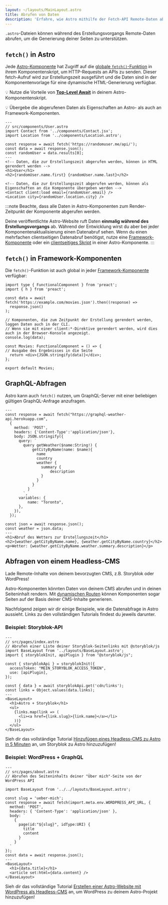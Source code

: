 ```yaml
---
layout: ~/layouts/MainLayout.astro
title: Abrufen von Daten
description: 'Erfahre, wie Astro mithilfe der Fetch-API Remote-Daten abrufen kann.'
---
```


`.astro`-Dateien können während des Erstellungsvorgangs Remote-Daten abrufen, um die Generierung deiner Seiten zu unterstützen.

## `fetch()` in Astro

Jede [Astro-Komponente](/de/core-concepts/astro-components/) hat Zugriff auf die [globale `fetch()`-Funktion](https://developer.mozilla.org/en-US/docs/Web/API/fetch) in ihrem Komponentenskript, um HTTP-Requests an APIs zu senden. Dieser fetch-Aufruf wird zur Erstellungszeit ausgeführt und die Daten sind in der Komponentenvorlage für eine dynamische HTML-Generierung verfügbar.

💡 Nutze die Vorteile von [**Top-Level Await**](https://developer.mozilla.org/en-US/docs/Web/JavaScript/Reference/Operators/await#top_level_await) in deinem Astro-Komponentenskript.

💡 Übergebe die abgerufenen Daten als Eigenschaften an Astro- als auch an Framework-Komponenten.

```astro /await fetch\\(.*?\\)/
---
// src/components/User.astro
import Contact from '../components/Contact.jsx';
import Location from '../components/Location.astro';

const response = await fetch('https://randomuser.me/api/');
const data = await response.json();
const randomUser = data.results[0];
---
<!-- Daten, die zur Erstellungszeit abgerufen werden, können in HTML gerendert werden -->
<h1>User</h1>
<h2>{randomUser.name.first} {randomUser.name.last}</h2>

<!-- Daten, die zur Erstellungszeit abgerufen werden, können als Eigenschaften an die Komponente übergeben werden -->
<Contact client:load email={randomUser.email} />
<Location city={randomUser.location.city} />
```

:::note
Beachte, dass alle Daten in Astro-Komponenten zum Render-Zeitpunkt der Komponente abgerufen werden.

Deine veröffentlichte Astro-Website ruft Daten **einmalig während des Erstellungsvorgangs** ab. Während der Entwicklung wirst du aber bei jeder Komponentenaktualisierung einen Datenabruf sehen. Wenn du einen mehrfachen clientseitigen Datenabruf benötigst, nutze eine [Framework-Komponente](/de/core-concepts/framework-components/) oder ein [clientseitiges Skript](/de/core-concepts/astro-components/#clientseitige-skripte) in einer Astro-Komponente.
:::


## `fetch()` in Framework-Komponenten

Die `fetch()`-Funktion ist auch global in jeder [Framework-Komponente](/de/core-concepts/framework-components/) verfügbar:

```tsx title="src/components/Movies.tsx" /await fetch\\(.*?\\)/
import type { FunctionalComponent } from 'preact';
import { h } from 'preact';

const data = await fetch('https://example.com/movies.json').then((response) =>
  response.json()
);

// Komponenten, die zum Zeitpunkt der Erstellung gerendert werden, loggen Daten auch in der CLI.
// Wenn sie mit einer client:*-Direktive gerendert werden, wird dies auch in der Browser-Konsole angezeigt.
console.log(data);

const Movies: FunctionalComponent = () => {
// Ausgabe des Ergebnisses in die Seite
  return <div>{JSON.stringify(data)}</div>;
};

export default Movies;
```


## GraphQL-Abfragen

Astro kann auch `fetch()` nutzen, um GraphQL-Server mit einer beliebigen gültigen GraphQL-Anfrage anzufragen.

```astro title="src/components/Weather.astro" "await fetch"
---
const response = await fetch("https://graphql-weather-api.herokuapp.com",
  {
    method: 'POST',
    headers: {'Content-Type':'application/json'},
    body: JSON.stringify({
      query: `
        query getWeather($name:String!) {
            getCityByName(name: $name){
              name
              country
              weather {
                summary {
                    description
                }
              }
            }
          }
        `,
      variables: {
          name: "Toronto",
      },
    }),
  });

const json = await response.json();
const weather = json.data;
---
<h1>Abruf des Wetters zur Erstellungszeit</h1>
<h2>{weather.getCityByName.name}, {weather.getCityByName.country}</h2>
<p>Wetter: {weather.getCityByName.weather.summary.description}</p>
```

## Abfragen von einem Headless-CMS

Lade Remote-Inhalte von deinem bevorzugten CMS, z.B. Storyblok oder WordPress!

Astro-Komponenten könnten Daten von deinem CMS abrufen und in deinen Seiteninhalt rendern. Mit [dynamischen Routen](/de/core-concepts/routing/#dynamische-routen) können Komponenten sogar Seiten auf der Basis deiner CMS-Inhalte generieren.

Nachfolgend zeigen wir dir einige Beispiele, wie die Datenabfrage in Astro aussieht. Links zu den vollständigen Tutorials findest du jeweils darunter.

### Beispiel: Storyblok-API

```astro
---
// src/pages/index.astro
// Abrufen einer Liste deiner Storyblok-Seitenlinks mit @storyblok/js
import BaseLayout from '../layouts/BaseLayout.astro';
import { storyblokInit, apiPlugin } from "@storyblok/js";

const { storyblokApi } = storyblokInit({
  accessToken: "MEIN_STORYBLOK_ACCESS_TOKEN",
  use: [apiPlugin],
});

const { data } = await storyblokApi.get('cdn/links');
const links = Object.values(data.links);
---
<BaseLayout>
  <h1>Astro + Storyblok</h1>
  <ul>
    {links.map(link => (
      <li><a href={link.slug}>{link.name}</a></li>
    ))}
  </ul>
</BaseLayout>
```
Sieh dir das vollständige Tutorial [Hinzufügen eines Headless-CMS zu Astro in 5 Minuten](https://www.storyblok.com/tp/add-a-headless-cms-to-astro-in-5-minutes) an, um Storyblok zu Astro hinzuzufügen!

### Beispiel: WordPress + GraphQL

```astro
---
// src/pages/about.astro
// Abrufen des Seiteninhalts deiner "Über mich"-Seite von der WordPress API

import BaseLayout from '../../layouts/BaseLayout.astro';

const slug = 'ueber-mich';
const response = await fetch(import.meta.env.WORDPRESS_API_URL, {
  method: 'POST',
  headers: { 'Content-Type': 'application/json' },
  body: `
    {
      page(id:"${slug}", idType:URI) {
        title 
        content 
      }
    }
  `
});
const data = await response.json();
---
<BaseLayout>
  <h1>{data.title}</h1>
  <article set:html={data.content} />
</BaseLayout>
```

Sieh dir das vollständige Tutorial [Erstellen einer Astro-Website mit WordPress als Headless-CMS](https://blog.openreplay.com/building-an-astro-website-with-wordpress-as-a-headless-cms) an, um WordPress zu deinem Astro-Projekt hinzuzufügen! 

